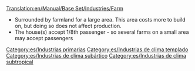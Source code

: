 [[Translation:en/Manual/Base Set/Industries/Farm]]

{{es/Industrias| nombre=Granja
| imagen=Farm.png
| climas=[[es/Manual/Clima|Templado]], [[es/Manual/Clima|Subártico]], [[es/Manual/Clima|Subtropical]]
| acepta=Nada
| produce=[[es/Manual/Base Set/Cargos/Grano|Grano]], [[es/Manual/Base Set/Cargos/Ganado|Ganado]] (clima templado), <br/>[[es/Manual/Base Set/Cargos/Trigo|Trigo]], [[es/Manual/Base Set/Cargos/Ganado|Ganado]] (clima subártico), <br/>[[es/Manual/Base Set/Cargos/Maíz|Maíz]] (clima subtropical)
| notas=
}}
{{es/Pendiente de traducción}}
* Surrounded by farmland for a large area. This area costs more to build on, but doing so does not affect production.
* The house(s) accept 1/8th passenger - so several farms on a small area may accept passengers

[[Category:es/Industrias primarias]]
[[Category:es/Industrias de clima templado]]
[[Category:es/Industrias de clima subártico]]
[[Category:es/Industrias de clima subtropical]]